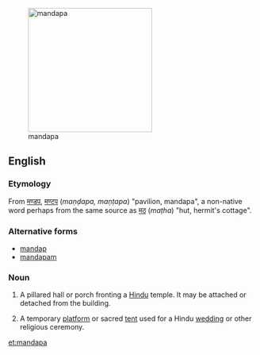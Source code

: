 [[File:Kalyana mamdapam vellore fort.JPG|thumb|right|250px|mandapa]]
==English==
{{wikipedia}}

===Etymology===
From {{etyl|sa|en}} [[मण्डप]], [[मण्टप]] (''maṇḍapa, maṇṭapa'') "pavilion, mandapa", a non-native word perhaps from the same source as [[मठ]] (''maṭha'') "hut, hermit's cottage".   <!-- ; (Tamil?) -->

===Alternative forms===
* [[mandap]]
* [[mandapam]]

===Noun===
{{en-noun|mandapas}}

# {{context|in south India|architecture|lang=en}} A pillared hall or porch fronting a [[Hindu]] temple.  It may be attached or detached from the building.
# A temporary [[platform]] or sacred [[tent]] used for a Hindu [[wedding]] or other religious ceremony.

[[et:mandapa]]